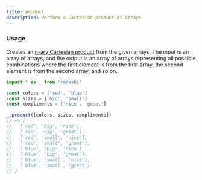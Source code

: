 ```yaml
---
title: product
description: Perform a Cartesian product of arrays
---
```


### Usage

Creates an [n-ary Cartesian product](https://en.wikipedia.org/wiki/Cartesian_product#n-ary_Cartesian_product) from the given arrays.
The input is an array of arrays, and the output is an array of arrays representing all
possible combinations where the first element is from the first array, the second element
is from the second array, and so on.

```ts
import * as _ from 'radashi'

const colors = ['red', 'blue']
const sizes = ['big', 'small']
const compliments = ['nice', 'great']

_.product([colors, sizes, compliments])
// => [
//   ['red', 'big', 'nice'],
//   ['red', 'big', 'great'],
//   ['red', 'small', 'nice'],
//   ['red', 'small', 'great'],
//   ['blue', 'big', 'nice'],
//   ['blue', 'big', 'great'],
//   ['blue', 'small', 'nice'],
//   ['blue', 'small', 'great']
// ]
```
